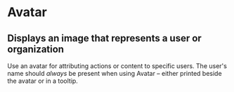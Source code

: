 

<Meta title="Atoms/Icon" component={Icon} />

# Avatar

## Displays an image that represents a user or organization

Use an avatar for attributing actions or content to specific users. The user's name should _always_ be present when using Avatar – either printed beside the avatar or in a tooltip.

<Preview>
  <Story name="Implementación" parameters={{ decorators: [withKnobs, withA11y] }}>
    <Icon icon="faAlicorn" size={ select('Tamaño', ['1x', '2x', '3x', '4x', '5x'], "4x") } color={ color("Color", "#2C3357") }/>
  </Story>
</Preview>

<Props of={Icon} />


<Preview withToolbar>
  <Story name="Galería">
    <WrapGrid />
  </Story>
</Preview>